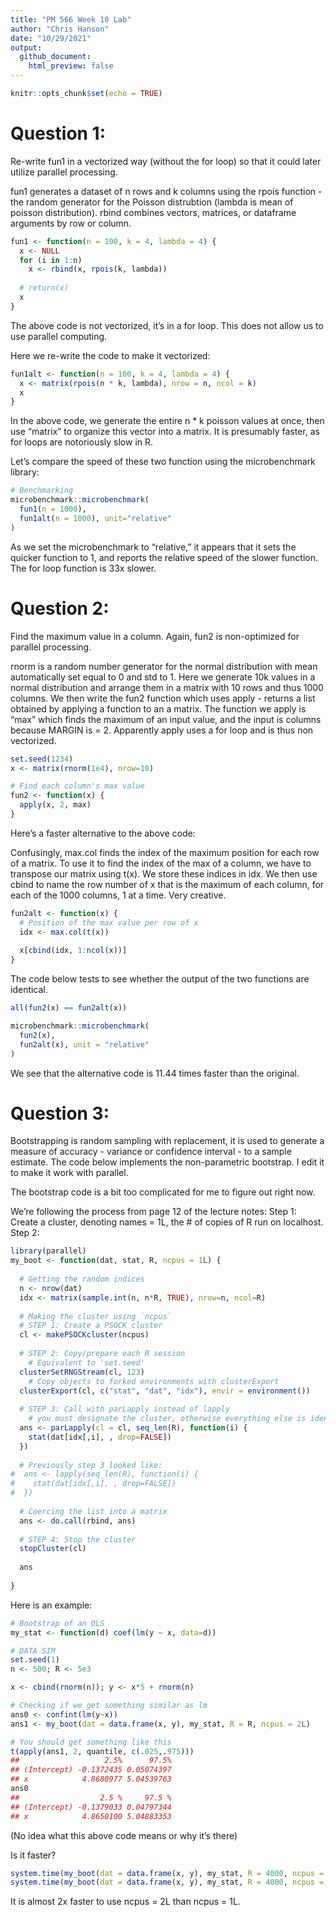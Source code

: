 ```yaml
---
title: "PM 566 Week 10 Lab"
author: "Chris Hanson"
date: "10/29/2021"
output:
  github_document:
    html_preview: false
---
```


```r
knitr::opts_chunk$set(echo = TRUE)
```

# Question 1: 

Re-write fun1 in a vectorized way (without the for loop) so that it could later utilize parallel processing.

fun1 generates a dataset of n rows and k columns using the rpois function - the random generator for the Poisson distrubtion (lambda is mean of poisson distribution).
rbind combines vectors, matrices, or dataframe arguments by row or column.

```r
fun1 <- function(n = 100, k = 4, lambda = 4) {
  x <- NULL
  for (i in 1:n)
    x <- rbind(x, rpois(k, lambda))
  
  # return(x)
  x
}
```

The above code is not vectorized, it's in a for loop. This does not allow us to use parallel computing.

Here we re-write the code to make it vectorized:

```r
fun1alt <- function(n = 100, k = 4, lambda = 4) {
  x <- matrix(rpois(n * k, lambda), nrow = n, ncol = k)
  x
}
```

In the above code, we generate the entire n * k poisson values at once, then use "matrix" to organize this vector into a matrix. It is presumably faster, as for loops are notoriously slow in R.

Let's compare the speed of these two function using the microbenchmark library:

```r
# Benchmarking
microbenchmark::microbenchmark(
  fun1(n = 1000),
  fun1alt(n = 1000), unit="relative"
)
```

As we set the microbenchmark to "relative," it appears that it sets the quicker function to 1, and reports the relative speed of the slower function. The for loop function is 33x slower.

# Question 2: 
Find the maximum value in a column.
Again, fun2 is non-optimized for parallel processing.

rnorm is a random number generator for the normal distribution with mean automatically set equal to 0 and std to 1.
Here we generate 10k values in a normal distribution and arrange them in a matrix with 10 rows and thus 1000 columns.
We then write the fun2 function which uses apply - returns a list obtained by applying a function to an a matrix. The function we apply is "max" which finds the maximum of an input value, and the input is columns because MARGIN is = 2. Apparently apply uses a for loop and is thus non vectorized.
```r
set.seed(1234)
x <- matrix(rnorm(1e4), nrow=10)

# Find each column's max value
fun2 <- function(x) {
  apply(x, 2, max)
}
```

Here's a faster alternative to the above code:

Confusingly, max.col finds the index of the maximum position for each row of a matrix. To use it to find the index of the max of a column, we have to transpose our matrix using t(x). We store these indices in idx. We then use cbind to name the row number of x that is the maximum of each column, for each of the 1000 columns, 1 at a time. Very creative.

```r
fun2alt <- function(x) {
  # Position of the max value per row of x
  idx <- max.col(t(x))
  
  x[cbind(idx, 1:ncol(x))]
}
```

The code below tests to see whether the output of the two functions are identical.

```r
all(fun2(x) == fun2alt(x))
```

```r
microbenchmark::microbenchmark(
  fun2(x),
  fun2alt(x), unit = "relative"
)
```

We see that the alternative code is 11.44 times faster than the original.

# Question 3:
Bootstrapping is random sampling with replacement, it is used to generate a measure of accuracy - variance or confidence interval - to a sample estimate. 
The code below implements the non-parametric bootstrap. I edit it to make it work with parallel.

The bootstrap code is a bit too complicated for me to figure out right now.

We're following the process from page 12 of the lecture notes:
Step 1: Create a cluster, denoting names = 1L, the # of copies of R run on localhost.
Step 2: 

```r
library(parallel)
my_boot <- function(dat, stat, R, ncpus = 1L) {
  
  # Getting the random indices
  n <- nrow(dat)
  idx <- matrix(sample.int(n, n*R, TRUE), nrow=n, ncol=R)
 
  # Making the cluster using `ncpus`
  # STEP 1: Create a PSOCK cluster
  cl <- makePSOCKcluster(ncpus)
  
  # STEP 2: Copy/prepare each R session
    # Equivalent to 'set.seed'
  clusterSetRNGStream(cl, 123)
    # Copy objects to forked environments with clusterExport
  clusterExport(cl, c("stat", "dat", "idx"), envir = environment())
  
  # STEP 3: Call with parLapply instead of lapply
    # you must designate the cluster, otherwise everything else is identical
  ans <- parLapply(cl = cl, seq_len(R), function(i) {
    stat(dat[idx[,i], , drop=FALSE])
  })
  
  # Previously step 3 looked like:
#  ans <- lapply(seq_len(R), function(i) {
#    stat(dat[idx[,i], , drop=FALSE])
#  })
  
  # Coercing the list into a matrix
  ans <- do.call(rbind, ans)
  
  # STEP 4: Stop the cluster
  stopCluster(cl)
  
  ans
  
}
```

Here is an example:

```r
# Bootstrap of an OLS
my_stat <- function(d) coef(lm(y ~ x, data=d))

# DATA SIM
set.seed(1)
n <- 500; R <- 5e3

x <- cbind(rnorm(n)); y <- x*5 + rnorm(n)

# Checking if we get something similar as lm
ans0 <- confint(lm(y~x))
ans1 <- my_boot(dat = data.frame(x, y), my_stat, R = R, ncpus = 2L)

# You should get something like this
t(apply(ans1, 2, quantile, c(.025,.975)))
##                   2.5%      97.5%
## (Intercept) -0.1372435 0.05074397
## x            4.8680977 5.04539763
ans0
##                  2.5 %     97.5 %
## (Intercept) -0.1379033 0.04797344
## x            4.8650100 5.04883353
```

(No idea what this above code means or why it's there)

Is it faster?

```r
system.time(my_boot(dat = data.frame(x, y), my_stat, R = 4000, ncpus = 1L))
system.time(my_boot(dat = data.frame(x, y), my_stat, R = 4000, ncpus = 2L))

```

It is almost 2x faster to use ncpus = 2L than ncpus = 1L.
